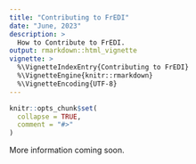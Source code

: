 ```yaml
---
title: "Contributing to FrEDI"
date: "June, 2023"
description: >
  How to Contribute to FrEDI.
output: rmarkdown::html_vignette
vignette: >
  %\VignetteIndexEntry{Contributing to FrEDI}
  %\VignetteEngine{knitr::rmarkdown}
  %\VignetteEncoding{UTF-8}
---
```


```r
knitr::opts_chunk$set(
  collapse = TRUE,
  comment = "#>"
)
```


More information coming soon.
